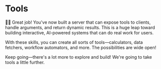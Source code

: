 # Tools

👨‍💼 Great job! You've now built a server that can expose tools to clients, handle
arguments, and return dynamic results. This is a huge leap toward building
interactive, AI-powered systems that can do real work for users.

With these skills, you can create all sorts of tools—calculators, data fetchers,
workflow automators, and more. The possibilities are wide open!

Keep going—there's a lot more to explore and build! We're going to take tools a
little further.
